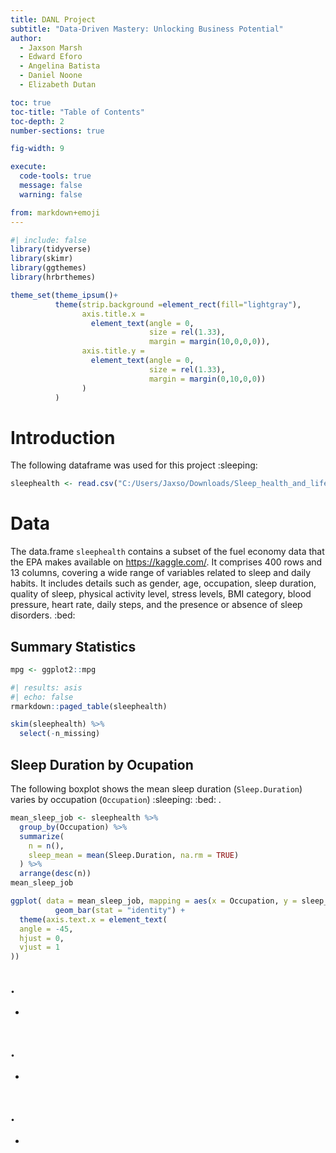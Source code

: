 ```yaml
---
title: DANL Project
subtitle: "Data-Driven Mastery: Unlocking Business Potential"
author: 
  - Jaxson Marsh
  - Edward Eforo
  - Angelina Batista
  - Daniel Noone
  - Elizabeth Dutan

toc: true
toc-title: "Table of Contents"
toc-depth: 2
number-sections: true

fig-width: 9

execute:
  code-tools: true
  message: false
  warning: false

from: markdown+emoji
---
```

```r
#| include: false
library(tidyverse)
library(skimr)
library(ggthemes)
library(hrbrthemes)

theme_set(theme_ipsum()+
          theme(strip.background =element_rect(fill="lightgray"),
                axis.title.x = 
                  element_text(angle = 0,
                               size = rel(1.33),
                               margin = margin(10,0,0,0)),
                axis.title.y = 
                  element_text(angle = 0,
                               size = rel(1.33),
                               margin = margin(0,10,0,0))
                )
          )
```



# Introduction

The following dataframe was used for this project :sleeping:

```r
sleephealth <- read.csv("C:/Users/Jaxso/Downloads/Sleep_health_and_lifestyle_dataset.csv")
```


# Data

The data.frame `sleephealth` contains a subset of the fuel economy data that the EPA makes available on [https://kaggle.com/](https://fueleconomy.gov/). It comprises 400 rows and 13 columns, covering a wide range of variables related to sleep and daily habits. It includes details such as gender, age, occupation, sleep duration, quality of sleep, physical activity level, stress levels, BMI category, blood pressure, heart rate, daily steps, and the presence or absence of sleep disorders. :bed:


## Summary Statistics

```r
mpg <- ggplot2::mpg
```

```r
#| results: asis
#| echo: false
rmarkdown::paged_table(sleephealth) 
```


```r
skim(sleephealth) %>% 
  select(-n_missing)
```

## Sleep Duration by Ocupation
The following boxplot shows the mean sleep duration (`Sleep.Duration`) varies by occupation (`Occupation`) :sleeping: :bed: .


```r
mean_sleep_job <- sleephealth %>%
  group_by(Occupation) %>%
  summarize(
    n = n(),
    sleep_mean = mean(Sleep.Duration, na.rm = TRUE)
  ) %>%
  arrange(desc(n))
mean_sleep_job

ggplot( data = mean_sleep_job, mapping = aes(x = Occupation, y = sleep_mean)) + 
          geom_bar(stat = "identity") +
  theme(axis.text.x = element_text(
  angle = -45,
  hjust = 0,
  vjust = 1
))

```




## .

-

```r

```

## .

-

```r

```

## .

-

```r

```



